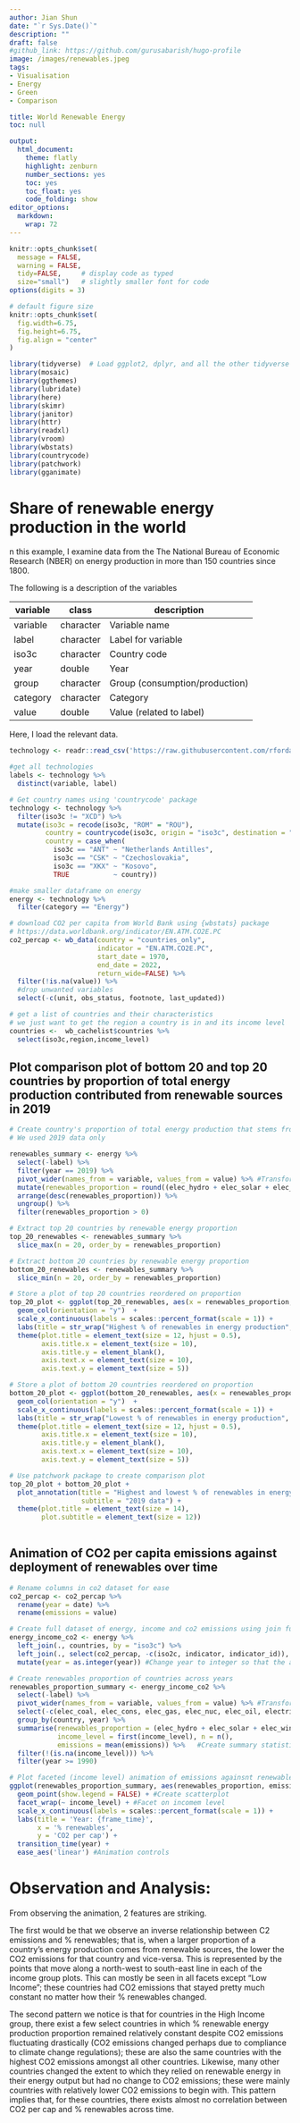 ```yaml
---
author: Jian Shun
date: "`r Sys.Date()`"
description: ""
draft: false
#github_link: https://github.com/gurusabarish/hugo-profile
image: /images/renewables.jpeg
tags:
- Visualisation
- Energy
- Green
- Comparison

title: World Renewable Energy
toc: null

output:
  html_document:
    theme: flatly
    highlight: zenburn
    number_sections: yes
    toc: yes
    toc_float: yes
    code_folding: show
editor_options: 
  markdown: 
    wrap: 72
---
```


```r
knitr::opts_chunk$set(
  message = FALSE, 
  warning = FALSE, 
  tidy=FALSE,     # display code as typed
  size="small")   # slightly smaller font for code
options(digits = 3)

# default figure size
knitr::opts_chunk$set(
  fig.width=6.75, 
  fig.height=6.75,
  fig.align = "center"
)
```

```r
library(tidyverse)  # Load ggplot2, dplyr, and all the other tidyverse packages
library(mosaic)
library(ggthemes)
library(lubridate)
library(here)
library(skimr)
library(janitor)
library(httr)
library(readxl)
library(vroom)
library(wbstats)
library(countrycode)
library(patchwork)
library(gganimate)
```

# Share of renewable energy production in the world

n this example, I examine data from the The National Bureau of Economic
Research (NBER) on energy production in more than 150 countries since
1800.

The following is a description of the variables

| **variable** | **class** | **description**                |
|--------------|-----------|--------------------------------|
| variable     | character | Variable name                  |
| label        | character | Label for variable             |
| iso3c        | character | Country code                   |
| year         | double    | Year                           |
| group        | character | Group (consumption/production) |
| category     | character | Category                       |
| value        | double    | Value (related to label)       |

Here, I load the relevant data.

```r

technology <- readr::read_csv('https://raw.githubusercontent.com/rfordatascience/tidytuesday/master/data/2022/2022-07-19/technology.csv')

#get all technologies
labels <- technology %>% 
  distinct(variable, label)

# Get country names using 'countrycode' package
technology <- technology %>% 
  filter(iso3c != "XCD") %>% 
  mutate(iso3c = recode(iso3c, "ROM" = "ROU"),
         country = countrycode(iso3c, origin = "iso3c", destination = "country.name"),
         country = case_when(
           iso3c == "ANT" ~ "Netherlands Antilles",
           iso3c == "CSK" ~ "Czechoslovakia",
           iso3c == "XKX" ~ "Kosovo",
           TRUE           ~ country))

#make smaller dataframe on energy
energy <- technology %>% 
  filter(category == "Energy")

# download CO2 per capita from World Bank using {wbstats} package
# https://data.worldbank.org/indicator/EN.ATM.CO2E.PC
co2_percap <- wb_data(country = "countries_only", 
                      indicator = "EN.ATM.CO2E.PC", 
                      start_date = 1970, 
                      end_date = 2022,
                      return_wide=FALSE) %>% 
  filter(!is.na(value)) %>% 
  #drop unwanted variables
  select(-c(unit, obs_status, footnote, last_updated))

# get a list of countries and their characteristics
# we just want to get the region a country is in and its income level
countries <-  wb_cachelist$countries %>% 
  select(iso3c,region,income_level)

```

## Plot comparison plot of bottom 20 and top 20 countries by proportion of total energy production contributed from renewable sources in 2019

```r
# Create country's proportion of total energy production that stems from renewable sources
# We used 2019 data only

renewables_summary <- energy %>%
  select(-label) %>%
  filter(year == 2019) %>%
  pivot_wider(names_from = variable, values_from = value) %>% #Transform to wide form dataset
  mutate(renewables_proportion = round((elec_hydro + elec_solar + elec_wind + elec_renew_other) / elecprod, 3) * 100) %>% #Create proportion variable.  Take note that we round to 3 here to perfectly replicate the graph shown above. Any other value will return a slightly different plot
  arrange(desc(renewables_proportion)) %>% 
  ungroup() %>%
  filter(renewables_proportion > 0)

# Extract top 20 countries by renewable energy proportion
top_20_renewables <- renewables_summary %>% 
  slice_max(n = 20, order_by = renewables_proportion)

# Extract bottom 20 countries by renewable energy proportion  
bottom_20_renewables <- renewables_summary %>% 
  slice_min(n = 20, order_by = renewables_proportion)

# Store a plot of top 20 countries reordered on proportion
top_20_plot <- ggplot(top_20_renewables, aes(x = renewables_proportion, y = fct_reorder(country, renewables_proportion))) +
  geom_col(orientation = "y")  +
  scale_x_continuous(labels = scales::percent_format(scale = 1)) +
  labs(title = str_wrap("Highest % of renewables in energy production", 30), x = "Percent") +
  theme(plot.title = element_text(size = 12, hjust = 0.5),
        axis.title.x = element_text(size = 10),
        axis.title.y = element_blank(),
        axis.text.x = element_text(size = 10),
        axis.text.y = element_text(size = 5))

# Store a plot of bottom 20 countries reordered on proportion
bottom_20_plot <- ggplot(bottom_20_renewables, aes(x = renewables_proportion, y = fct_reorder(country, renewables_proportion))) +
  geom_col(orientation = "y")  +
  scale_x_continuous(labels = scales::percent_format(scale = 1)) +
  labs(title = str_wrap("Lowest % of renewables in energy production", 30), x = "Percent") +
  theme(plot.title = element_text(size = 12, hjust = 0.5),
        axis.title.x = element_text(size = 10),
        axis.title.y = element_blank(),
        axis.text.x = element_text(size = 10),
        axis.text.y = element_text(size = 5))

# Use patchwork package to create comparison plot
top_20_plot + bottom_20_plot +
  plot_annotation(title = "Highest and lowest % of renewables in energy production",
                  subtitle = "2019 data") +
  theme(plot.title = element_text(size = 14),
        plot.subtitle = element_text(size = 12))
  
```

## Animation of CO2 per capita emissions against deployment of renewables over time

```r
# Rename columns in co2 dataset for ease
co2_percap <- co2_percap %>% 
  rename(year = date) %>% 
  rename(emissions = value)

# Create full dataset of energy, income and co2 emissions using join functions
energy_income_co2 <- energy %>% 
  left_join(., countries, by = "iso3c") %>% 
  left_join(., select(co2_percap, -c(iso2c, indicator, indicator_id)), by = c("iso3c", "year", "country")) %>%
  mutate(year = as.integer(year)) #Change year to integer so that the animation correctly reflects yearly change

# Create renewables proportion of countries across years
renewables_proportion_summary <- energy_income_co2 %>%
  select(-label) %>% 
  pivot_wider(names_from = variable, values_from = value) %>% #Transform to wide data
  select(-c(elec_coal, elec_cons, elec_gas, elec_nuc, elec_oil, electric_gen_capacity)) %>% #ALL GOOD TIL NOW
  group_by(country, year) %>% 
  summarise(renewables_proportion = (elec_hydro + elec_solar + elec_wind + elec_renew_other) / elecprod * 100,
            income_level = first(income_level), n = n(),
            emissions = mean(emissions)) %>%   #Create summary statistics that will be plotted
  filter(!(is.na(income_level))) %>%
  filter(year >= 1990)

# Plot faceted (income level) animation of emissions againsnt renewables proportion across years
ggplot(renewables_proportion_summary, aes(renewables_proportion, emissions, colour = factor(income_level))) +
  geom_point(show.legend = FALSE) + #Create scatterplot
  facet_wrap(~ income_level) + #Facet on incomem level
  scale_x_continuous(labels = scales::percent_format(scale = 1)) +
  labs(title = 'Year: {frame_time}',
       x = '% renewables',
       y = 'CO2 per cap') +
  transition_time(year) +
  ease_aes('linear') #Animation controls
```

# **Observation and Analysis:**

From observing the animation, 2 features are striking.

The first would be that we observe an inverse relationship between C2
emissions and % renewables; that is, when a larger proportion of a
country's energy production comes from renewable sources, the lower the
CO2 emissions for that country and vice-versa. This is represented by
the points that move along a north-west to south-east line in each of
the income group plots. This can mostly be seen in all facets except
"Low Income"; these countries had CO2 emissions that stayed pretty much
constant no matter how their % renewables changed.

The second pattern we notice is that for countries in the High Income
group, there exist a few select countries in which % renewable energy
production proportion remained relatively constant despite CO2 emissions
fluctuating drastically (CO2 emissions changed perhaps due to compliance
to climate change regulations); these are also the same countries with
the highest CO2 emissions amongst all other countries. Likewise, many
other countries changed the extent to which they relied on renewable
energy in their energy output but had no change to CO2 emissions; these
were mainly countries with relatively lower CO2 emissions to begin with.
This pattern implies that, for these countries, there exists almost no
correlation between CO2 per cap and % renewables across time.

